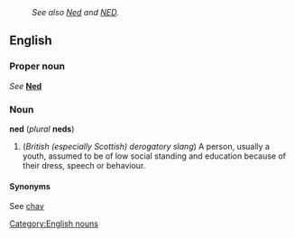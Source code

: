 :''See also [[Ned]] and [[NED]].''
==English==
===Proper noun===
''See'' '''[[Ned]]'''

===Noun===
[[Category:English nouns]]
'''ned''' (''plural'' '''neds''')

#(''British (especially Scottish) derogatory slang'') A person, usually a youth, assumed to be of low social standing and education because of their dress, speech or behaviour.
<!--
#Non Educated Delinquint
This looks like a backronym to me - Paul G, 2005-07-08-->
====Synonyms====
See [[chav]]